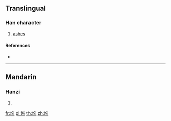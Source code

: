 {{character info/new}}
==Translingual==

===Han character===
{{Han char|rn=86|rad=火|as=05|sn=9|four=|canj=FOPD|ids=⿰火㐌}}

# [[ashes]]

====References====
* {{Han ref|kx=0668.150|dkj=18944|hdz=32196.030|uh=70A7|ud=28839}}

----

==Mandarin==

===Hanzi===
{{cmn-hanzi|pin=[[duò]] ([[duo4]])|wg=to<sup>4</sup>}}

# {{defn|lang=cmn|sort=火05}}

[[fr:炧]]
[[pl:炧]]
[[th:炧]]
[[zh:炧]]